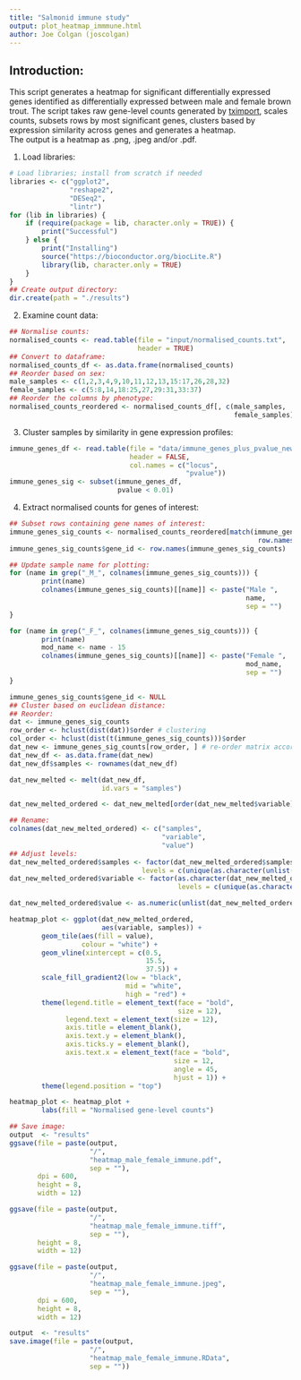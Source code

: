 ```yaml
--- 
title: "Salmonid immune study"
output: plot_heatmap_immmune.html
author: Joe Colgan (joscolgan)
---
```


## Introduction:  
This script generates a heatmap for significant differentially expressed genes identified as differentially expressed between male and female brown trout.
The script takes raw gene-level counts generated by [tximport](https://bioconductor.org/packages/release/bioc/html/tximport.html), scales counts, subsets rows by most significant genes, clusters based by expression similarity across genes and generates a heatmap.  
The output is a heatmap as .png, .jpeg and/or .pdf.

1. Load libraries:

```r
# Load libraries; install from scratch if needed
libraries <- c("ggplot2",
               "reshape2",
               "DESeq2",
               "lintr")
for (lib in libraries) {
    if (require(package = lib, character.only = TRUE)) {
        print("Successful")
    } else {
        print("Installing")
        source("https://bioconductor.org/biocLite.R")
        library(lib, character.only = TRUE)
    }
}
## Create output directory:
dir.create(path = "./results")
```

2. Examine count data:

```r
## Normalise counts:
normalised_counts <- read.table(file = "input/normalised_counts.txt",
                                header = TRUE)
## Convert to dataframe:
normalised_counts_df <- as.data.frame(normalised_counts)
## Reorder based on sex:
male_samples <- c(1,2,3,4,9,10,11,12,13,15:17,26,28,32)
female_samples <- c(5:8,14,18:25,27,29:31,33:37)
## Reorder the columns by phenotype:
normalised_counts_reordered <- normalised_counts_df[, c(male_samples,
                                                        female_samples)]
```

3. Cluster samples by similarity in gene expression profiles:

```r
immune_genes_df <- read.table(file = "data/immune_genes_plus_pvalue_new.txt",
                              header = FALSE,
                              col.names = c("locus",
                                            "pvalue"))
immune_genes_sig <- subset(immune_genes_df,
                           pvalue < 0.01)
```

4. Extract normalised counts for genes of interest:

```r
## Subset rows containing gene names of interest:
immune_genes_sig_counts <- normalised_counts_reordered[match(immune_genes_sig$locus,
                                                              row.names(normalised_counts_reordered)), ]
immune_genes_sig_counts$gene_id <- row.names(immune_genes_sig_counts)

## Update sample name for plotting:
for (name in grep("_M_", colnames(immune_genes_sig_counts))) {
        print(name)
        colnames(immune_genes_sig_counts)[[name]] <- paste("Male ",
                                                           name,
                                                           sep = "")
}

for (name in grep("_F_", colnames(immune_genes_sig_counts))) {
        print(name)
        mod_name <- name - 15
        colnames(immune_genes_sig_counts)[[name]] <- paste("Female ",
                                                           mod_name,
                                                           sep = "")
}

immune_genes_sig_counts$gene_id <- NULL
## Cluster based on euclidean distance:
## Reorder:
dat <- immune_genes_sig_counts
row_order <- hclust(dist(dat))$order # clustering
col_order <- hclust(dist(t(immune_genes_sig_counts)))$order
dat_new <- immune_genes_sig_counts[row_order, ] # re-order matrix accoring to clustering
dat_new_df <- as.data.frame(dat_new)
dat_new_df$samples <- rownames(dat_new_df)

dat_new_melted <- melt(dat_new_df,
                       id.vars = "samples")

dat_new_melted_ordered <- dat_new_melted[order(dat_new_melted$variable), ]

## Rename:
colnames(dat_new_melted_ordered) <- c("samples",
                                      "variable",
                                      "value")
## Adjust levels:
dat_new_melted_ordered$samples <- factor(dat_new_melted_ordered$samples,
                                 levels = c(unique(as.character(unlist(dat_new_melted_ordered$samples)))))
dat_new_melted_ordered$variable <- factor(as.character(dat_new_melted_ordered$variable),
                                          levels = c(unique(as.character(unlist(dat_new_melted_ordered$variable)))))

dat_new_melted_ordered$value <- as.numeric(unlist(dat_new_melted_ordered$value))

heatmap_plot <- ggplot(dat_new_melted_ordered,
                       aes(variable, samples)) +
        geom_tile(aes(fill = value),
                  colour = "white") +
        geom_vline(xintercept = c(0.5,
                                  15.5,
                                  37.5)) +
        scale_fill_gradient2(low = "black",
                             mid = "white",
                             high = "red") +
        theme(legend.title = element_text(face = "bold",
                                          size = 12),
              legend.text = element_text(size = 12),
              axis.title = element_blank(),
              axis.text.y = element_blank(),
              axis.ticks.y = element_blank(),
              axis.text.x = element_text(face = "bold",
                                         size = 12,
                                         angle = 45,
                                         hjust = 1)) +
        theme(legend.position = "top")

heatmap_plot <- heatmap_plot +
        labs(fill = "Normalised gene-level counts")

## Save image:
output  <- "results"
ggsave(file = paste(output,
                    "/",
                    "heatmap_male_female_immune.pdf",
                    sep = ""),
       dpi = 600,
       height = 8,
       width = 12)

ggsave(file = paste(output,
                    "/",
                    "heatmap_male_female_immune.tiff",
                    sep = ""),
       height = 8,
       width = 12)

ggsave(file = paste(output,
                    "/",
                    "heatmap_male_female_immune.jpeg",
                    sep = ""),
       dpi = 600,
       height = 8,
       width = 12)

output  <- "results"
save.image(file = paste(output,
                    "/",
                    "heatmap_male_female_immune.RData",
                    sep = ""))
```
